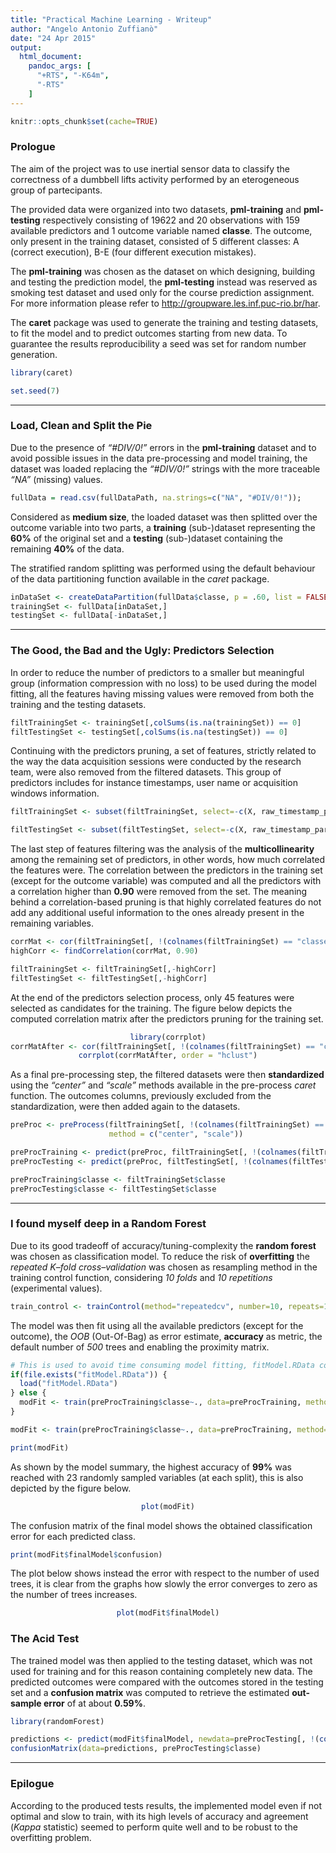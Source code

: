 ```yaml
---
title: "Practical Machine Learning - Writeup"
author: "Angelo Antonio Zuffianò"
date: "24 Apr 2015"
output:
  html_document:
    pandoc_args: [
      "+RTS", "-K64m",
      "-RTS"
    ]
---
```


```r
knitr::opts_chunk$set(cache=TRUE)
```

### Prologue
The aim of the project was to use inertial sensor data to classify the correctness of a dumbbell lifts activity performed by an eterogeneous group of partecipants. 

The provided data were organized into two datasets, **pml-training** and **pml-testing** respectively consisting of 19622 and 20 observations with 159 available predictors and 1 outcome variable named **classe**. The outcome, only present in the training dataset, consisted of 5 different classes: A (correct execution), B-E (four different execution mistakes). 

The **pml-training** was chosen as the dataset on which designing, building and testing the prediction model, the **pml-testing** instead was reserved as smoking test dataset and used only for the course prediction assignment. For more information please refer to <http://groupware.les.inf.puc-rio.br/har>.

The **caret** package was used to generate the training and testing datasets, to fit the model and to predict outcomes starting from new data. To guarantee the results reproducibility a seed was set for random number generation.

```r
library(caret)

set.seed(7)
```

<hr/>

### Load, Clean and Split the Pie
Due to the presence of *"#DIV/0!"* errors in the **pml-training** dataset and to avoid possible issues in the data pre-processing and model training, the dataset was loaded replacing the *"#DIV/0!"* strings with the more traceable *"NA"* (missing) values.

```r
fullData = read.csv(fullDataPath, na.strings=c("NA", "#DIV/0!"));
```

Considered as **medium size**, the loaded dataset was then splitted over the outcome variable into two parts, a **training** (sub-)dataset representing the **60%** of the original set and a **testing** (sub-)dataset containing the remaining **40%** of the data. 

The stratified random splitting was performed using the default behaviour of the data partitioning function available in the *caret* package. 

```r
inDataSet <- createDataPartition(fullData$classe, p = .60, list = FALSE)
trainingSet <- fullData[inDataSet,]
testingSet <- fullData[-inDataSet,]
```

<hr/>

### The Good, the Bad and the Ugly: Predictors Selection
In order to reduce the number of predictors to a smaller but meaningful group (information compression with no loss) to be used during the model fitting, all the features having missing values were removed from both the training and the testing datasets.

```r
filtTrainingSet <- trainingSet[,colSums(is.na(trainingSet)) == 0]
filtTestingSet <- testingSet[,colSums(is.na(testingSet)) == 0]
```

Continuing with the predictors pruning, a set of features, strictly related to the way the data acquisition sessions were conducted by the research team, were also removed from the filtered datasets. This group of predictors includes for instance timestamps, user name or acquisition windows information.

```r
filtTrainingSet <- subset(filtTrainingSet, select=-c(X, raw_timestamp_part_1, raw_timestamp_part_2, cvtd_timestamp, new_window, num_window, user_name))

filtTestingSet <- subset(filtTestingSet, select=-c(X, raw_timestamp_part_1, raw_timestamp_part_2, cvtd_timestamp, new_window, num_window, user_name))
```

The last step of features filtering was the analysis of the **multicollinearity** among the remaining set of predictors, in other words, how much correlated the features were. The correlation between the predictors in the training set (except for the outcome variable) was computed and all the predictors with a correlation higher than **0.90** were removed from the set. The meaning behind a correlation-based pruning is that highly correlated features do not add any additional useful information to the ones already present in the remaining variables.

```r
corrMat <- cor(filtTrainingSet[, !(colnames(filtTrainingSet) == "classe")])
highCorr <- findCorrelation(corrMat, 0.90)

filtTrainingSet <- filtTrainingSet[,-highCorr]
filtTestingSet <- filtTestingSet[,-highCorr]
```

At the end of the predictors selection process, only 45 features were selected as candidates for the training. The figure below depicts the computed correlation matrix after the predictors pruning for the training set.

<div style="text-align:center">
```r
library(corrplot)
corrMatAfter <- cor(filtTrainingSet[, !(colnames(filtTrainingSet) == "classe")])
corrplot(corrMatAfter, order = "hclust")
```

</div>

As a final pre-processing step, the filtered datasets were then **standardized** using the *"center"* and *"scale"* methods available in the pre-process *caret* function. The outcomes columns, previously excluded from the standardization, were then added again to the datasets.

```r
preProc <- preProcess(filtTrainingSet[, !(colnames(filtTrainingSet) == "classe")], 
                      method = c("center", "scale"))

preProcTraining <- predict(preProc, filtTrainingSet[, !(colnames(filtTrainingSet) == "classe")])
preProcTesting <- predict(preProc, filtTestingSet[, !(colnames(filtTestingSet) == "classe")])

preProcTraining$classe <- filtTrainingSet$classe
preProcTesting$classe <- filtTestingSet$classe
```

<hr/>

### I found myself deep in a Random Forest
Due to its good tradeoff of accuracy/tuning-complexity the **random forest** was chosen as classification model. To reduce the risk of **overfitting** the *repeated K–fold cross–validation* was chosen as resampling method in the training control function, considering *10 folds* and *10 repetitions* (experimental values).

```r
train_control <- trainControl(method="repeatedcv", number=10, repeats=10, allowParallel=TRUE)
```

The model was then fit using all the available predictors (except for the outcome), the *OOB* (Out-Of-Bag) as error estimate, **accuracy** as metric, the default number of *500* trees and enabling the proximity matrix.

```r
# This is used to avoid time consuming model fitting, fitModel.RData contains the modFit variable which is a pre-trained rf model.
if(file.exists("fitModel.RData")) {
  load("fitModel.RData")
} else {
  modFit <- train(preProcTraining$classe~., data=preProcTraining, method="rf", trControl=train_control, ntree=500, prox=TRUE)
}
```

```r
modFit <- train(preProcTraining$classe~., data=preProcTraining, method="rf", trControl=train_control, ntree=500, prox=TRUE)
```

```r
print(modFit)
```

As shown by the model summary, the highest accuracy of **99%** was reached with 23 randomly sampled variables (at each split), this is also depicted by the figure below.

<div style="text-align:center">
```r
plot(modFit)
```

</div>

The confusion matrix of the final model shows the obtained classification error for each predicted class.

```r
print(modFit$finalModel$confusion)
```

The plot below shows instead the error with respect to the number of used trees, it is clear from the graphs how slowly the error converges to zero as the number of trees increases.

<div style="text-align:center">
```r
plot(modFit$finalModel)
```

</div>

### The Acid Test
The trained model was then applied to the testing dataset, which was not used for training and for this reason containing completely new data. The predicted outcomes were compared with the outcomes stored in the testing set and a **confusion matrix** was computed to retrieve the estimated **out-sample error** of at about **0.59%**.

```r
library(randomForest) 

predictions <- predict(modFit$finalModel, newdata=preProcTesting[, !(colnames(preProcTesting) == "classe")])
confusionMatrix(data=predictions, preProcTesting$classe)
```

<hr/>

### Epilogue
According to the produced tests results, the implemented model even if not optimal and slow to train, with its high levels of accuracy and agreement (*Kappa* statistic) seemed to perform quite well and to be robust to the overfitting problem.